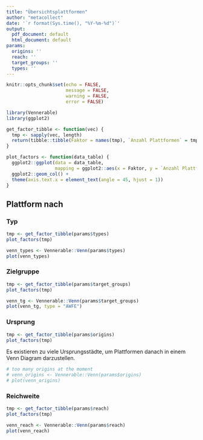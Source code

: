 ```yaml
---
title: "Übersichtsplattformen"
author: "metacollect"
date: '`r format(Sys.time(), "%Y-%m-%d")`'
output:
  pdf_document: default
  html_document: default
params:
  origins: ''
  reach: ''
  target_groups: ''
  types: ''
---
```


```r
knitr::opts_chunk$set(echo = FALSE,
                      message = FALSE,
                      warning = FALSE,
                      error = FALSE)
```

```r
library(Vennerable)
library(ggplot2)
```

```r
get_factor_tibble <- function(vec) {
  tmp <- sapply(vec, length)
  return(tibble::tibble(Faktor = names(tmp), `Anzahl Plattformen` = tmp))
}

plot_factors <- function(data_table) {
  ggplot2::ggplot(data = data_table,
                  mapping = ggplot2::aes(x = Faktor, y = `Anzahl Plattformen`)) +
  ggplot2::geom_col() +
  theme(axis.text.x = element_text(angle = 45, hjust = 1))
}
```

## Plattform nach {.tabset}

### Typ

```r
tmp <- get_factor_tibble(params$types)
plot_factors(tmp)
```

```r
venn_types <- Vennerable::Venn(params$types)
plot(venn_types)
```

### Zielgruppe

```r
tmp <- get_factor_tibble(params$target_groups)
plot_factors(tmp)
```

```r
venn_tg <- Vennerable::Venn(params$target_groups)
plot(venn_tg, type = "AWFE")
```

### Ursprung

```r
tmp <- get_factor_tibble(params$origins)
plot_factors(tmp)
```

Es existieren zu viele Ursprungsstädte, um Plattformen danach in einem Venn Diagram darzustellen.

```r
# too many origins at the moment
# venn_origins <- Vennerable::Venn(params$origins)
# plot(venn_origins)
```

### Reichweite

```r
tmp <- get_factor_tibble(params$reach)
plot_factors(tmp)
```

```r
venn_reach <- Vennerable::Venn(params$reach)
plot(venn_reach)
```
